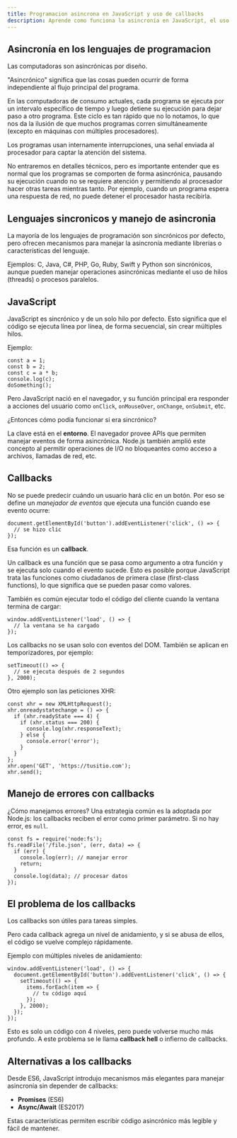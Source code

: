 ```yaml
---
title: Programacion asincrona en JavaScript y uso de callbacks
description: Aprende como funciona la asincronía en JavaScript, el uso de callbacks, y por qué existen alternativas como Promesas y Async Await para evitar el anidamiento excesivo de funciones.
---
```


## Asincronía en los lenguajes de programacion

Las computadoras son asincrónicas por diseño.

"Asincrónico" significa que las cosas pueden ocurrir de forma independiente al flujo principal del programa.

En las computadoras de consumo actuales, cada programa se ejecuta por un intervalo específico de tiempo y luego detiene su ejecución para dejar paso a otro programa. Este ciclo es tan rápido que no lo notamos, lo que nos da la ilusión de que muchos programas corren simultáneamente (excepto en máquinas con múltiples procesadores).

Los programas usan internamente interrupciones, una señal enviada al procesador para captar la atención del sistema.

No entraremos en detalles técnicos, pero es importante entender que es normal que los programas se comporten de forma asincrónica, pausando su ejecución cuando no se requiere atención y permitiendo al procesador hacer otras tareas mientras tanto. Por ejemplo, cuando un programa espera una respuesta de red, no puede detener el procesador hasta recibirla.

## Lenguajes sincronicos y manejo de asincronia

La mayoría de los lenguajes de programación son sincrónicos por defecto, pero ofrecen mecanismos para manejar la asincronía mediante librerías o características del lenguaje.

Ejemplos: C, Java, C#, PHP, Go, Ruby, Swift y Python son sincrónicos, aunque pueden manejar operaciones asincrónicas mediante el uso de hilos (threads) o procesos paralelos.

## JavaScript

JavaScript es sincrónico y de un solo hilo por defecto. Esto significa que el código se ejecuta línea por línea, de forma secuencial, sin crear múltiples hilos.

Ejemplo:

```go:js
const a = 1;
const b = 2;
const c = a * b;
console.log(c);
doSomething();
```

Pero JavaScript nació en el navegador, y su función principal era responder a acciones del usuario como `onClick`, `onMouseOver`, `onChange`, `onSubmit`, etc.

¿Entonces cómo podía funcionar si era sincrónico?

La clave está en el **entorno**. El navegador provee APIs que permiten manejar eventos de forma asincrónica. Node.js también amplió este concepto al permitir operaciones de I/O no bloqueantes como acceso a archivos, llamadas de red, etc.

## Callbacks

No se puede predecir cuándo un usuario hará clic en un botón. Por eso se define un _manejador de eventos_ que ejecuta una función cuando ese evento ocurre:

```go:js
document.getElementById('button').addEventListener('click', () => {
  // se hizo clic
});
```

Esa función es un **callback**.

Un callback es una función que se pasa como argumento a otra función y se ejecuta solo cuando el evento sucede. Esto es posible porque JavaScript trata las funciones como ciudadanos de primera clase (first-class functions), lo que significa que se pueden pasar como valores.

También es común ejecutar todo el código del cliente cuando la ventana termina de cargar:

```go:js
window.addEventListener('load', () => {
  // la ventana se ha cargado
});
```

Los callbacks no se usan solo con eventos del DOM. También se aplican en temporizadores, por ejemplo:

```go:js
setTimeout(() => {
  // se ejecuta después de 2 segundos
}, 2000);
```

Otro ejemplo son las peticiones XHR:

```go:js
const xhr = new XMLHttpRequest();
xhr.onreadystatechange = () => {
  if (xhr.readyState === 4) {
    if (xhr.status === 200) {
      console.log(xhr.responseText);
    } else {
      console.error('error');
    }
  }
};
xhr.open('GET', 'https://tusitio.com');
xhr.send();
```

## Manejo de errores con callbacks

¿Cómo manejamos errores? Una estrategia común es la adoptada por Node.js: los callbacks reciben el error como primer parámetro. Si no hay error, es `null`.

```go:js
const fs = require('node:fs');
fs.readFile('/file.json', (err, data) => {
  if (err) {
    console.log(err); // manejar error
    return;
  }
  console.log(data); // procesar datos
});
```

## El problema de los callbacks

Los callbacks son útiles para tareas simples.

Pero cada callback agrega un nivel de anidamiento, y si se abusa de ellos, el código se vuelve complejo rápidamente.

Ejemplo con múltiples niveles de anidamiento:

```go:js
window.addEventListener('load', () => {
  document.getElementById('button').addEventListener('click', () => {
    setTimeout(() => {
      items.forEach(item => {
        // tu código aquí
      });
    }, 2000);
  });
});
```

Esto es solo un código con 4 niveles, pero puede volverse mucho más profundo. A este problema se le llama **callback hell** o infierno de callbacks.

## Alternativas a los callbacks

Desde ES6, JavaScript introdujo mecanismos más elegantes para manejar asincronía sin depender de callbacks:

- **Promises** (ES6)
- **Async/Await** (ES2017)

Estas características permiten escribir código asincrónico más legible y fácil de mantener.

